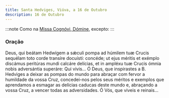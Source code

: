 ```yaml
---
title: Santa Hedviges, Viúva, a 16 de Outubro
description: 16 de Outubro
---
```


:::note
Como na [Missa Cognóvi, Dómine](/missal/comum/24nemvirgensnemmartires), excepto:
:::

### Oração

<div class="side-by-side not-content">
  <span>
    Deus, qui beátam Hedwígem a sǽculi pompa ad húmilem tuæ Crucis sequélam toto corde transíre
    docuísti: concéde; ut ejus méritis et exémplo discámus peritúras mundi calcáre delícias, et in
    ampléxu tuæ Crucis ómnia nobis adversántia superáre: Qui vivis...
  </span>
  <span>
    Ó Deus, que inspirastes a B. Hedviges a deixar as pompas do mundo para abraçar com fervor a
    humildade da vossa Cruz, concedei-nos pelos seus méritos e exemplos que aprendamos a esmagar as
    delícias caducas deste mundo e, abraçando a vossa Cruz, a vencer todas as adversidades. Ó Vós,
    que viveis e reinais...
  </span>
</div>
